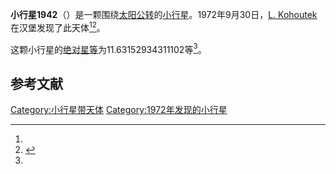 {{Infobox planet
| bgcolour = #FFFFC0
| name = 1942 Jablunka
| symbol = 
| image = 
| caption = 
| discovery = yes
| discovery_ref = 
| discoverer = [[L._Kohoutek|L. Kohoutek]]
| discovery_site = [[汉堡|汉堡]] 
| discovered = 1972年9月30日
| designations = yes
| mp_name = 
| named_after = 
| alt_names = 
| mp_category = [[主带小行星|主带小行星]]
| orbit_ref = <ref name="a">[http://ssd.jpl.nasa.gov/sbdb.cgi?sstr=1942 1942 Jablunka] {{Wayback|url=http://ssd.jpl.nasa.gov/sbdb.cgi?sstr=1942 |date=20201122060357 }}，小行星數據庫瀏覽器（JPL Small-Body Database Browser）－[[美国国家航空航天局|美国国家航空航天局]]喷气推进实验室</ref>
| epoch = 2456400.5 (2013年4月18日更新)
| aphelion = {{convert|2.746177231789033|AU|km|3|abbr=on|lk=out}}
| perihelion = {{convert|1.889438006782669|AU|km|3|abbr=on}}
| semimajor = {{convert|2.317807619285851|AU|km|3|abbr=on}}
| eccentricity = 0.184816725
| period = 1288.885999 [[日|日]]<br />3.53[[儒略年|儒略年]]
| avg_speed = 
| inclination = 24.36188033933793
| asc_node = 346.3954945090839
| mean_anomaly = 
| arg_peri = 11.63152934311102
| satellites = 
| physical_characteristics = yes
| dimensions = 
| mass = 
| density = 
| surface_grav = 
| escape_velocity = 
| sidereal_day = 
| axial_tilt = 
| pole_ecliptic_lat = 
| pole_ecliptic_lon = 
| albedo = 
| temperatures= 
| temp_name1 = 
| mean_temp_1 = 
| max_temp_1 = 
| temp_name2 = 
| max_temp_2 = 
| spectral_type = 
| abs_magnitude = 11.63152934311102
}}

'''小行星1942'''（{{lang-en|1942 Jablunka}}）是一颗围绕[[太阳|太阳]][[公转|公转]]的[[小行星|小行星]]。1972年9月30日，[[L._Kohoutek|L. Kohoutek]]在汉堡发现了此天体<ref name="a" /><ref>{{cite news|title=小行星列表|url=http://cfa-www.harvard.edu/iau/lists/NumberedMPs.txt|accessdate=2013-07-08|newspaper=哈佛大学|archive-date=2008-05-17|archive-url=https://web.archive.org/web/20080517010638/http://cfa-www.harvard.edu/iau/lists/NumberedMPs.txt|dead-url=no}}</ref>。

这颗小行星的[[绝对星等|绝对星等]]为11.63152934311102等<ref name="a" />。

==参考文献==
{{reflist}}
{{Minor Planet Number|[[小行星1941|小行星1941]]|[[小行星1943|小行星1943]]}}

{{小天体}}

[[Category:小行星带天体|Category:小行星带天体]]
[[Category:1972年发现的小行星|Category:1972年发现的小行星]]

{{asteroid-stub}}